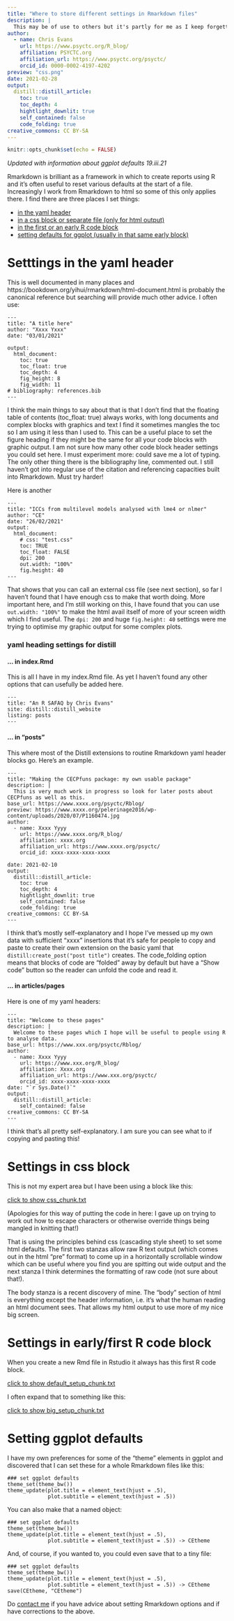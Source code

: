 ```yaml
---
title: "Where to store different settings in Rmarkdown files"
description: |
  This may be of use to others but it's partly for me as I keep forgetting these and searching around for the .Rmd files in which I used the one I want!
author:
  - name: Chris Evans
    url: https://www.psyctc.org/R_blog/
    affiliation: PSYCTC.org
    affiliation_url: https://www.psyctc.org/psyctc/
    orcid_id: 0000-0002-4197-4202
preview: "css.png"
date: 2021-02-28
output:
  distill::distill_article:
    toc: true
    toc_depth: 4
    hightlight_downlit: true
    self_contained: false
    code_folding: true
creative_commons: CC BY-SA
---
```



```r
knitr::opts_chunk$set(echo = FALSE)
```
*Updated with information about ggplot defaults 19.iii.21*

Rmarkdown is brilliant as a framework in which to create reports using R and it's often useful to reset various defaults at the start of a file.  Increasingly I work from Rmarkdown to html so some of this only applies there.  I find there are three places I set things:

* [in the yaml header](#setttings-in-the-yaml-header)
* [in a css block or separate file (only for html output)](#settings-in-css-block)
* [in the first or an early R code block](#settings-in-earlyfirst-r-code-block)
* [setting defaults for ggplot (usually in that same early block)](#setting=ggplot-defaults)

# Setttings in the yaml header

This is well documented in many places and https://bookdown.org/yihui/rmarkdown/html-document.html is probably the canonical reference but searching will provide much other advice.  I often use:

```
---
title: "A title here"
author: "Xxxx Yxxx"
date: "03/01/2021"

output:
  html_document:
    toc: true
    toc_float: true
    toc_depth: 4
    fig_height: 8
    fig_width: 11    
# bibliography: references.bib
---

```
I think the main things to say about that is that I don't find that the floating table of contents (toc_float: true) always works, with long documents and complex blocks with graphics and text I find it sometimes mangles the toc so I am using it less than I used to.  This can be a useful place to set the figure heading if they might be the same for all your code blocks with graphic output.  I am not sure how many other code block header settings you could set here.  I must experiment more: could save me a lot of typing.  The only other thing there is the bibliography line, commented out.  I still haven't got into regular use of the citation and referencing capacities built into Rmarkdown.  Must try harder!

Here is another

```
---
title: "ICCs from multilevel models analysed with lme4 or nlmer"
author: "CE"
date: "26/02/2021"
output:
  html_document:
    # css: "test.css"
    toc: TRUE
    toc_float: FALSE
    dpi: 200
    out.width: "100%"
    fig.height: 40
---
```

That shows that you can call an external css file (see next section), so far I haven't found that I have enough css to make that worth doing.  More important here, and I'm still working on this, I have found that you can use `out.width: "100%"` to make the html avail itself of more of your screen width which I find useful.  The `dpi: 200` and huge `fig.height: 40` settings were me trying to optimise my graphic output for some complex plots.

### yaml heading settings for distill

#### ... in index.Rmd

This is all I have in my index.Rmd file.  As yet I haven't found any other options that can usefully be added here.

```
---
title: "An R SAFAQ by Chris Evans"
site: distill::distill_website
listing: posts
---
```

#### ... in "posts"

This where most of the Distill extensions to routine Rmarkdown yaml header blocks go.  Here's an example.

```
---
title: "Making the CECPfuns package: my own usable package"
description: |
  This is very much work in progress so look for later posts about CECPfuns as well as this.
base_url: https://www.xxxx.org/psyctc/Rblog/  
preview: https://www.xxxx.org/pelerinage2016/wp-content/uploads/2020/07/P1160474.jpg
author:
  - name: Xxxx Yyyy
    url: https://www.xxxx.org/R_blog/
    affiliation: xxxx.org
    affiliation_url: https://www.xxxx.org/psyctc/
    orcid_id: xxxx-xxxx-xxxx-xxxx

date: 2021-02-10
output:
  distill::distill_article:
    toc: true
    toc_depth: 4
    hightlight_downlit: true
    self_contained: false
    code_folding: true
creative_commons: CC BY-SA
---
```

I think that's mostly self-explanatory and I hope I've messed up my own data with sufficient "xxxx" insertions that it's safe for people to copy and paste to create their own extension on the basic yaml that `distill:create_post("post title")` creates.  The code_folding option means that blocks of code are "folded" away by default but have a "Show code" button so the reader can unfold the code and read it.

#### ... in articles/pages

Here is one of my yaml headers:

```
---
title: "Welcome to these pages"
description: |
  Welcome to these pages which I hope will be useful to people using R to analyse data.
base_url: https://www.xxx.org/psyctc/Rblog/  
author:
  - name: Xxxx Yyyy
    url: https://www.xxx.org/R_blog/
    affiliation: Xxxx.org
    affiliation_url: https://www.xxx.org/psyctc/
    orcid_id: xxxx-xxxx-xxxx-xxxx
date: "`r Sys.Date()`"
output: 
  distill::distill_article:
    self_contained: false
creative_commons: CC BY-SA    
---
```

I think that's all pretty self-explanatory.  I am sure you can see what to if copying and pasting this!

# Settings in css block

This is not my expert area but I have been using a block like this:

[click to show css_chunk.txt](css_chunk.txt)

(Apologies for this way of putting the code in here: I gave up on trying to work out how to escape characters or otherwise override things being mangled in knitting that!)

That is using the principles behind css (cascading style sheet) to set some html defaults.  The first two stanzas allow raw R text output (which comes out in the html "pre" format) to come up in a horizontally scrollable window which can be useful where you find you are spitting out wide output and the next stanza I think determines the formatting of raw code (not sure about that!).

The body stanza is a recent discovery of mine.  The "body" section of html is everything except the header information, i.e. it's what the human reading an html document sees.  That allows my html output to use more of my nice big screen.

# Settings in early/first R code block

When you create a new Rmd file in Rstudio it always has this first R code block.

[click to show default_setup_chunk.txt](default_setup_chunk.txt)

I often expand that to something like this:

[click to show big_setup_chunk.txt](big_setup_chunk.txt)

# Setting ggplot defaults

I have my own preferences for some of the "theme" elements in ggplot and discovered that I can set these for a whole Rmarkdown files like this:

```
### set ggplot defaults
theme_set(theme_bw())
theme_update(plot.title = element_text(hjust = .5),
             plot.subtitle = element_text(hjust = .5))
```

You can also make that a named object:

```
### set ggplot defaults
theme_set(theme_bw())
theme_update(plot.title = element_text(hjust = .5),
             plot.subtitle = element_text(hjust = .5)) -> CEtheme
```

And, of course, if you wanted to, you could even save that to a tiny file:

```
### set ggplot defaults
theme_set(theme_bw())
theme_update(plot.title = element_text(hjust = .5),
             plot.subtitle = element_text(hjust = .5)) -> CEtheme
save(CEtheme, "CEtheme")
```

Do [contact me](https://www.psyctc.org/psyctc/contact-me/) if you have advice about setting Rmarkdown options and if have corrections to the above.